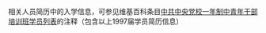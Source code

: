 {{Navbox
|bodyclass=hlist

|name  = 1997届中央党校一年制中青年干部培训班
|title = 1997届[[中共中央党校|中央党校]]一年制中青年干部[[中共中央党校一年制中青年干部培训班学员列表|培训班]]
|state = collapsed
|above = 本模板收集人数已有40人，请继续补充
|groupstyle = text-align:center;
 |group1 = 担任正部长级<br />职务的党政首长
 |list1  = 
*[[韩长赋]]（中华人民共和国农业部部长）
*[[马铁山]]（广西壮族自治区政协主席）
*[[张昌平]]（福建省政协主席）
*[[王正福]]（贵州省政协主席）
*[[吴玉良 (1952年)|吴玉良]]（中央纪委副书记）

 |group2 = 在中央机构担任<br />副部级领导职务者
 |list2  = 
*[[刘永富]]（国务院扶贫开发领导小组办公室主任）
*[[丹珠昂奔]]（国家民族事务委员会副主任）
*[[张建龙]]（国家林业局局长）
*[[洪毅 (1954年)|洪毅]]（国家行政学院副院长）
*[[周文彰]]（国家行政学院副院长）
*[[金克宁]]（中国化学工程集团公司总经理）

 |group3 = 在华北东北担任<br />副部级领导职务者
 |list3  = 
*[[梁伟 (1952年)|梁伟]]（北京市委常委、市总工会主席）
*[[伏来旺]]（内蒙古自治区党委常委、统战部部长）
*[[王俊莲]]（辽宁省委常委、省纪委书记）
*[[柏继民]]（山东省委常委、省委政法委书记）
*[[张建星]]（黑龙江省副省长）
*[[张茂才]]（山西省政协副主席）
*[[董仚生]]（河北省省长助理、省公安厅厅长）

 |group4 = 在华东华南担任<br />副部级领导职务者
 |list4  = 
*[[梁伟发]]（广东省委常委、省委政法委书记）
*[[邓维龙]]（广东省人大常委会副主任、省总工会主席）
*[[許俊 (1958年)|许俊]]（海南省委常委、省委秘书长）
*[[傅德辉]]（湖北省政府秘书长）

 |group5 = 在西南地区担任<br />副部级领导职务者
 |list5  = 
*[[张田欣]]（云南省委常委、省委宣传部长）
*[[张群山]]（贵州省委常委、省委秘书长）
*[[谢明道]]（四川省政协副主席）
*[[管国忠]]（云南省政协副主席）

 |group6 = 在西北地区担任<br />副部级领导职务者
 |list6  = 
*[[胡悦]]（陕西省人大常委会副主任）
*[[宋爱荣]]（新疆维吾尔自治区党委常委、纪委书记）
*[[肉孜·司马义]]（曾任新疆维吾尔自治区高级人民法院院长）
*[[成家竹]]（新疆生产建设兵团党委常委，兵团党委、兵团秘书长）

 |group7 = 该届学员担任<br />司局级领导职务者
 |list7  = 
*[[董强 (1958年)|董强]]（中国船舶重工集团公司副总经理）
*[[高志杰]]（黑龙江省交通运输厅党组书记、厅长）
*[[王三堂]]（河北省秦皇岛市委书记）
*[[董经纬 (1951年)|董经纬]]（河北省委农村工作部部长）
*[[刘志杰]]（山西省农业农村厅厅长）
*[[毕美家]]（安徽省淮北市委书记）
*[[刘永忠]]（江苏省淮安市委书记）
*[[黄少萍]]（福建省泉州市市长）
*[[杨鹏飞]]（福建省莆田市政协主席）
*[[段跃庆]]（云南省怒江傈僳族自治州州党委书记）
|below=
*'''前一届：[[Template:1996届中央党校一年制中青年干部培训班|1996届13期中青班]]　'''
*'''　後一届：[[Template:1998届中央党校一年制中青年干部培训班|1998届15期中青班]]'''
}}<noinclude>
相关人员简历中的入学信息，可参见维基百科条目[[中共中央党校一年制中青年干部培训班学员列表]]的注释（包含以上1997届学员简历信息）
</noinclude>